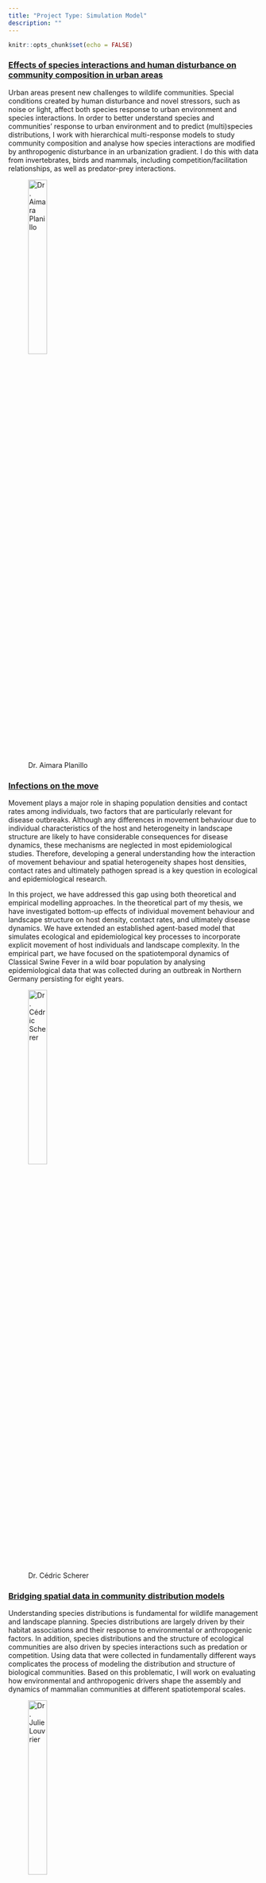 ```yaml
---
title: "Project Type: Simulation Model"
description: ""
---
```


```r
knitr::opts_chunk$set(echo = FALSE)
```

### [Effects of species interactions and human disturbance on community composition in urban areas](proj-pop-urban-2.html)

Urban areas present new challenges to wildlife communities. Special conditions created by human disturbance and novel stressors, such as noise or light, affect both species response to urban environment and species interactions. In order to better understand species and communities’ response to urban environment and to predict (multi)species distributions, I work with hierarchical multi-response models to study community composition and analyse how species interactions are modified by anthropogenic disturbance in an urbanization gradient. I do this with data from invertebrates, birds and mammals, including competition/facilitation relationships, as well as predator-prey interactions.

<figure>
  <img src="img/people-planillo.jpg" alt="Dr. Aimara Planillo" style="width:30%"><br>
  <figcaption>Dr. Aimara Planillo</figcaption>
</figure>



### [Infections on the move](proj-pop-disease-1.html)

Movement plays a major role in shaping population densities and contact rates among individuals, two factors that are particularly relevant for disease outbreaks. Although any differences in movement behaviour due to individual characteristics of the host and heterogeneity in landscape structure are likely to have considerable consequences for disease dynamics, these mechanisms are neglected in most epidemiological studies. Therefore, developing a general understanding how the interaction of movement behaviour and spatial heterogeneity shapes host densities, contact rates and ultimately pathogen spread is a key question in ecological and epidemiological research.

In this project, we have addressed this gap using both theoretical and empirical modelling approaches. In the theoretical part of my thesis, we have investigated bottom-up effects of individual movement behaviour and landscape structure on host density, contact rates, and ultimately disease dynamics. We have extended an established agent-based model that simulates ecological and epidemiological key processes to incorporate explicit movement of host individuals and landscape complexity. In the empirical part, we have focused on the spatiotemporal dynamics of Classical Swine Fever in a wild boar population by analysing epidemiological data that was collected during an outbreak in Northern Germany persisting for eight years.

<figure>
  <img src="img/people-scherer.jpg" alt="Dr. Cédric Scherer" style="width:30%"><br>
  <figcaption>Dr. Cédric Scherer</figcaption>
</figure>



### [Bridging spatial data in community distribution models](proj-pop-urban-1.html)

Understanding species distributions is fundamental for wildlife management and landscape planning. Species distributions are largely driven by their habitat associations and their response to environmental or anthropogenic factors. In addition, species distributions and the structure of ecological communities are also driven by species interactions such as predation or competition. Using data that were collected in fundamentally different ways complicates the process of modeling the distribution and structure of biological communities. Based on this problematic, I will work on evaluating how environmental and anthropogenic drivers shape the assembly and dynamics of mammalian communities at different spatiotemporal scales.

<figure>
  <img src="img/people-louvrier.jpg" alt="Dr. Julie Louvrier" style="width:30%"><br>
  <figcaption>Dr. Julie Louvrier</figcaption>
</figure>



### [Jaguar connectivity in Central America](proj-pop-wildlife-1.html)

For large carnivores in fragmented landscapes such as the jaguar, connectivity is a conservation priority to secure population viability and genetic diversity. Management of jaguar populations requires an understanding on how the species’ movement is influenced by individual traits and the structure and configuration of their landscape. Therefore, I aim at developing a spatially explicit agent-based model of jaguar movement and population dynamics, to quantify functional connectivity and population viability in Middle America, a region which is particularly critical for jaguar connectivity and where jaguars have started exhibiting early signs of genetic isolation.

<figure>
  <img src="img/people-calderon.jpg" alt="Patricia Calderon" style="width:30%"><br>
  <figcaption>Patricia Calderon</figcaption>
</figure>



### [Modelling genetic processes to support the conservation management of Eurasian lynx](proj-pop-wildlife-2.html)

The genetic viability of the reintroduced populations of large carnivores such as Eurasian lynx (Lynx lynx) has been called into question due to the weak genetic exchange. I am developing an existing population model to include individual genetics for testing conservation management scenarios in order to reveal the potential for enhancing the genetic viability of a Central European meta-population.

<figure>
  <img src="img/people-premier.jpg" alt="Joe Premier" style="width:30%"><br>
  <figcaption>Joe Premier</figcaption>
</figure>
